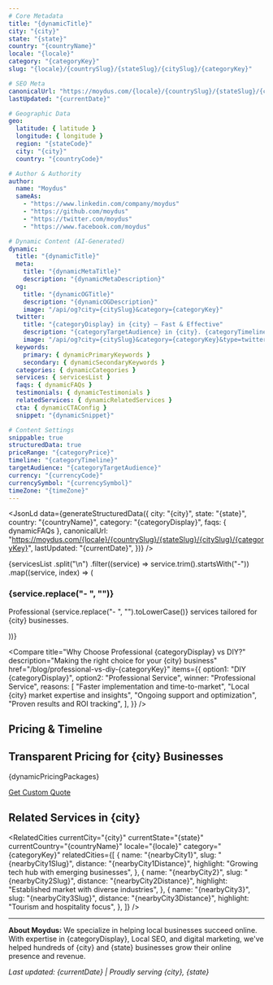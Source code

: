 ```yaml
---
# Core Metadata
title: "{dynamicTitle}"
city: "{city}"
state: "{state}"
country: "{countryName}"
locale: "{locale}"
category: "{categoryKey}"
slug: "{locale}/{countrySlug}/{stateSlug}/{citySlug}/{categoryKey}"

# SEO Meta
canonicalUrl: "https://moydus.com/{locale}/{countrySlug}/{stateSlug}/{citySlug}/{categoryKey}"
lastUpdated: "{currentDate}"

# Geographic Data
geo:
  latitude: { latitude }
  longitude: { longitude }
  region: "{stateCode}"
  city: "{city}"
  country: "{countryCode}"

# Author & Authority
author:
  name: "Moydus"
  sameAs:
    - "https://www.linkedin.com/company/moydus"
    - "https://github.com/moydus"
    - "https://twitter.com/moydus"
    - "https://www.facebook.com/moydus"

# Dynamic Content (AI-Generated)
dynamic:
  title: "{dynamicTitle}"
  meta:
    title: "{dynamicMetaTitle}"
    description: "{dynamicMetaDescription}"
  og:
    title: "{dynamicOGTitle}"
    description: "{dynamicOGDescription}"
    image: "/api/og?city={citySlug}&category={categoryKey}"
  twitter:
    title: "{categoryDisplay} in {city} — Fast & Effective"
    description: "{categoryTargetAudience} in {city}. {categoryTimeline} launch. Proven results."
    image: "/api/og?city={citySlug}&category={categoryKey}&type=twitter"
  keywords:
    primary: { dynamicPrimaryKeywords }
    secondary: { dynamicSecondaryKeywords }
  categories: { dynamicCategories }
  services: { servicesList }
  faqs: { dynamicFAQs }
  testimonials: { dynamicTestimonials }
  relatedServices: { dynamicRelatedServices }
  cta: { dynamicCTAConfig }
  snippet: "{dynamicSnippet}"

# Content Settings
snippable: true
structuredData: true
priceRange: "{categoryPrice}"
timeline: "{categoryTimeline}"
targetAudience: "{categoryTargetAudience}"
currency: "{currencyCode}"
currencySymbol: "{currencySymbol}"
timeZone: "{timeZone}"
---
```



<JsonLd
  data={generateStructuredData({
    city: "{city}",
    state: "{state}",
    country: "{countryName}",
    category: "{categoryDisplay}",
    faqs: { dynamicFAQs },
    canonicalUrl:
      "https://moydus.com/{locale}/{countrySlug}/{stateSlug}/{citySlug}/{categoryKey}",
    lastUpdated: "{currentDate}",
  })}
/>

<Hero
  city="{city}"
  dynamicHeadline="{dynamicHeadline}"
  dynamicSubheadline="{dynamicSubheadline}"
  categoryDisplay="{categoryDisplay}"
  categoryTargetAudience="{categoryTargetAudience}"
/>

<WhyChoose
  city="{city}"
  categoryDisplay="{categoryDisplay}"
  dynamicBenefit="{dynamicBenefit}"
  dynamicValueProposition="{dynamicValueProposition}"
  dynamicBenefitsGrid={dynamicBenefitsGrid}
/>

<MarketInsights city="{city}" dynamicMarketInsights={dynamicMarketInsights} />

<div className="grid grid-cols-1 md:grid-cols-2 lg:grid-cols-3 gap-6 mb-12">
  {servicesList
    .split("\n")
    .filter((service) => service.trim().startsWith("-"))
    .map((service, index) => (
      <div
        key={index}
        className="bg-white rounded-lg shadow-md p-6 hover:shadow-lg transition-shadow"
      >
        <h3 className="text-lg font-semibold text-gray-900 mb-3">
          {service.replace("- ", "")}
        </h3>
        <p className="text-gray-600 text-sm">
          Professional {service.replace("- ", "").toLowerCase()} services
          tailored for {city} businesses.
        </p>
      </div>
    ))}
</div>

<Compare
  title="Why Choose Professional {categoryDisplay} vs DIY?"
  description="Making the right choice for your {city} business"
  href="/blog/professional-vs-diy-{categoryKey}"
  items={{
    option1: "DIY {categoryDisplay}",
    option2: "Professional Service",
    winner: "Professional Service",
    reasons: [
      "Faster implementation and time-to-market",
      "Local {city} market expertise and insights",
      "Ongoing support and optimization",
      "Proven results and ROI tracking",
    ],
  }}
/>

<Process
  city="{city}"
  categoryDisplay="{categoryDisplay}"
  dynamicProcessSteps={dynamicProcessSteps}
/>

## Pricing & Timeline

<div className="bg-white rounded-lg shadow-md p-8 mb-12">
  <h2 className="text-3xl font-bold text-gray-900 mb-6 text-center">
    Transparent Pricing for {city} Businesses
  </h2>

{dynamicPricingPackages}

  <div className="text-center mt-8">
    <a
      href="https://moydus.com/contact"
      className="inline-block bg-blue-600 text-white px-8 py-3 rounded-lg hover:bg-blue-700 transition-colors font-semibold"
    >
      Get Custom Quote
    </a>
  </div>
</div>

<Testimonials
  city="{city}"
  dynamicTestimonialsSection={dynamicTestimonialsSection}
/>

<FAQ
  city="{city}"
  categoryDisplay="{categoryDisplay}"
  dynamicFAQSection={dynamicFAQSection}
/>

## Related Services in {city}

<RelatedCities
  currentCity="{city}"
  currentState="{state}"
  currentCountry="{countryName}"
  locale="{locale}"
  category="{categoryKey}"
  relatedCities={[
    {
      name: "{nearbyCity1}",
      slug: "{nearbyCity1Slug}",
      distance: "{nearbyCity1Distance}",
      highlight: "Growing tech hub with emerging businesses",
    },
    {
      name: "{nearbyCity2}",
      slug: "{nearbyCity2Slug}",
      distance: "{nearbyCity2Distance}",
      highlight: "Established market with diverse industries",
    },
    {
      name: "{nearbyCity3}",
      slug: "{nearbyCity3Slug}",
      distance: "{nearbyCity3Distance}",
      highlight: "Tourism and hospitality focus",
    },
  ]}
/>

<CTA
  city="{city}"
  categoryDisplay="{categoryDisplay}"
  dynamicCTAConfig={dynamicCTAConfig}
/>

---

<div className="text-center text-sm text-gray-500 mt-8 mb-8">

  <p>
    <strong>About Moydus:</strong> We specialize in helping local businesses
    succeed online. With expertise in {categoryDisplay}, Local SEO, and digital
    marketing, we've helped hundreds of {city} and {state} businesses grow their
    online presence and revenue.
  </p>
  <p className="mt-2">
    <em>
      Last updated: {currentDate} | Proudly serving {city}, {state}
    </em>
  </p>
</div>
